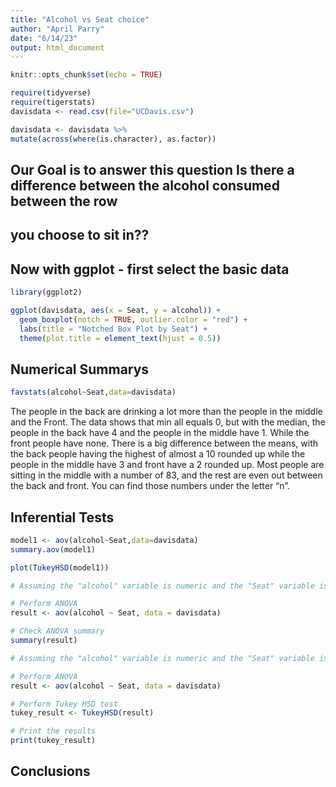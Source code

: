 ```yaml
---
title: "Alcohol vs Seat choice"
author: "April Parry"
date: "6/14/23"
output: html_document
---
```


```r
knitr::opts_chunk$set(echo = TRUE)
```

```r
require(tidyverse)
require(tigerstats)
davisdata <- read.csv(file="UCDavis.csv")
```

```r
davisdata <- davisdata %>%
mutate(across(where(is.character), as.factor))
```

## Our Goal is to answer this question Is there a difference between the alcohol consumed between the row
## you choose to sit in??

## Now with ggplot - first select the basic data

```r
library(ggplot2)

ggplot(davisdata, aes(x = Seat, y = alcohol)) +
  geom_boxplot(notch = TRUE, outlier.color = "red") +
  labs(title = "Notched Box Plot by Seat") +
  theme(plot.title = element_text(hjust = 0.5))

```



  
  


## Numerical Summarys 
```r
favstats(alcohol~Seat,data=davisdata)
```
The people in the back are drinking a lot more than the people in the middle and the Front. The data shows that min all equals 0, but with the median, the people in the back have 4 and the people in the middle have 1. While the front people have none. There is a big difference between the means, with the back people having the highest of almost a 10 rounded up while the people in the middle have 3 and front have a 2 rounded up. Most people are sitting in the middle with a number of 83, and the rest are even out between the back and front. You can find those numbers under the letter "n".

## Inferential Tests
```r
model1 <- aov(alcohol~Seat,data=davisdata)
summary.aov(model1)
```


```r
plot(TukeyHSD(model1))
```


```r
# Assuming the "alcohol" variable is numeric and the "Seat" variable is a factor in the "davisdata" data frame

# Perform ANOVA
result <- aov(alcohol ~ Seat, data = davisdata)

# Check ANOVA summary
summary(result)

```



```r
# Assuming the "alcohol" variable is numeric and the "Seat" variable is a factor in the "davisdata" data frame

# Perform ANOVA
result <- aov(alcohol ~ Seat, data = davisdata)

# Perform Tukey HSD test
tukey_result <- TukeyHSD(result)

# Print the results
print(tukey_result)

```



## Conclusions


